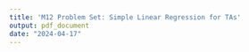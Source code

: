 ```yaml
---
title: 'M12 Problem Set: Simple Linear Regression for TAs'
output: pdf_document
date: "2024-04-17"
---
```

